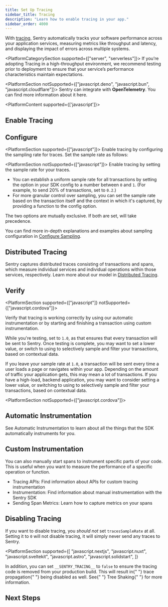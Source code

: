 ```yaml
---
title: Set Up Tracing
sidebar_title: Tracing
description: "Learn how to enable tracing in your app."
sidebar_order: 4000
---
```


With [tracing](/product/insights/overview/), Sentry automatically tracks your software performance across your application services, measuring metrics like throughput and latency, and displaying the impact of errors across multiple systems.

<PlatformCategorySection supported={["server", "serverless"]}>
  <Alert>
    If you’re adopting Tracing in a high-throughput environment, we recommend testing prior to deployment to ensure that your service’s performance characteristics maintain expectations.
  </Alert>

  <PlatformSection notSupported={["javascript.deno", "javascript.bun", "javascript.cloudflare"]}>
    <Alert>
      Sentry can integrate with <strong>OpenTelemetry</strong>. You can find more
      information about it
      <PlatformLink to="/opentelemetry/">here</PlatformLink>.
    </Alert>
  </PlatformSection>
</PlatformCategorySection>

<PlatformContent supported={['javascript']}>
## Enable Tracing

<PlatformContent includePath="performance/enable-tracing" />

</PlatformContent>

## Configure

<PlatformSection supported={["javascript"]}>
  Enable tracing by configuring the sampling rate for traces. Set the sample
  rate as follows:
</PlatformSection>

<PlatformSection notSupported={["javascript"]}>
  Enable tracing by setting the sample rate for your traces.
</PlatformSection>

<PlatformContent includePath="performance/configure-sample-rate" />

- You can establish a uniform sample rate for all transactions by setting the <PlatformIdentifier name="traces-sample-rate" /> option in your SDK config to a number between `0` and `1`. (For example, to send 20% of transactions, set <PlatformIdentifier name="traces-sample-rate" /> to `0.2`.)
- For more granular control over sampling, you can set the sample rate based on the transaction itself and the context in which it's captured, by providing a function to the <PlatformIdentifier name="traces-sampler" /> config option.

The two options are mutually exclusive. If both are set, <PlatformIdentifier name="traces-sampler" /> will take precedence.

You can find more in-depth explanations and examples about sampling configuration in [Configure Sampling](./configure-sampling).

## Distributed Tracing

Sentry captures distributed traces consisting of transactions and spans, which measure individual services and individual operations within those services, respectively. Learn more about our model in [Distributed Tracing](/product/sentry-basics/tracing/distributed-tracing/).

## Verify

<PlatformSection supported={["javascript"]} notSupported={["javascript.cordova"]}>

Verify that tracing is working correctly by using our <PlatformLink to="/tracing/instrumentation/automatic-instrumentation/">automatic instrumentation</PlatformLink> or by starting and finishing a transaction using <PlatformLink to="/tracing/instrumentation/custom-instrumentation/">custom instrumentation</PlatformLink>.

</PlatformSection>

While you're testing, set <PlatformIdentifier name="traces-sample-rate" /> to `1.0`, as that ensures that every transaction will be sent to Sentry. Once testing is complete, you may want to set a lower <PlatformIdentifier name="traces-sample-rate" /> value, or switch to using <PlatformIdentifier name="traces-sampler" /> to selectively sample and filter your transactions, based on contextual data.

If you leave your sample rate at `1.0`, a transaction will be sent every time a user loads a page or navigates within your app. Depending on the amount of traffic your application gets, this may mean a lot of transactions. If you have a high-load, backend application, you may want to consider setting a lower <PlatformIdentifier name="traces-sample-rate" /> value, or switching to using <PlatformIdentifier name="traces-sampler" /> to selectively sample and filter your transactions, based on contextual data.

<PlatformSection notSupported={["javascript.cordova"]}>
  ## Automatic Instrumentation

See <PlatformLink to="/tracing/instrumentation/automatic-instrumentation">Automatic Instrumentation</PlatformLink> to learn about all the things that the SDK automatically instruments for you.

</PlatformSection>

## Custom Instrumentation

You can also manually start spans to instrument specific parts of your code. This is useful when you want to measure the performance of a specific operation or function.

- <PlatformLink to="/apis/#tracing">Tracing APIs</PlatformLink>: Find
  information about APIs for custom tracing instrumentation
- <PlatformLink to="/tracing/instrumentation/">Instrumentation</PlatformLink>:
  Find information about manual instrumentation with the Sentry SDK
- <PlatformLink to="/tracing/span-metrics/">Sending Span Metrics</PlatformLink>:
  Learn how to capture metrics on your spans

## Disabling Tracing

If you want to disable tracing, you _should not_ set `tracesSampleRate` at
all. Setting it to `0` will not disable tracing, it will simply never send any
traces to Sentry.

<PlatformSection
  supported={[
    "javascript.nextjs",
    "javascript.nuxt",
    "javascript.sveltekit",
    "javascript.astro",
    "javascript.solidstart",
  ]}
>
  In addition, you can set `__SENTRY_TRACING__` to `false` to ensure the tracing code
  is removed from your production build. This will result in{" "}
  <PlatformLink to="/tracing/distributed-tracing/">trace propagation</PlatformLink>{" "}
  being disabled as well. See{" "}
  <PlatformLink to="/configuration/tree-shaking/">Tree Shaking</PlatformLink>{" "}
  for more information.
</PlatformSection>

## Next Steps

<PageGrid />
